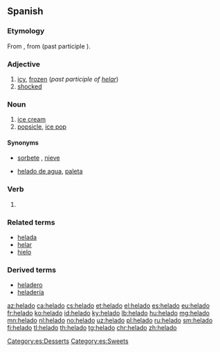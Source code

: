 ==Spanish==

===Etymology===
From {{term|helar}}, from {{etyl|la|es}} {{term|gelare|lang=la}} (past participle {{m|la|gelātus}}).

===Adjective===
{{es-adj|f=helada}}

# [[icy]], [[frozen]] (''past participle of [[helar]]'')
# [[shocked]]

===Noun===
{{es-noun|m}}

# [[ice cream]]
# [[popsicle]], [[ice pop]]

====Synonyms====
* {{sense|ice cream}} [[sorbete]] {{qualifier|El Salvador}}, [[nieve]] {{qualifier|Mexico}}
* {{sense|popsicle}} [[helado de agua]], [[paleta]]

===Verb===
{{es-past participle|helad}}
 
# {{es-verb form of|ending=ar|mood=participle|helar}}

===Related terms===
* [[helada]]
* [[helar]]
* [[hielo]]

===Derived terms===
* [[heladero]]
* [[heladería]]

[[Category:es:Desserts]]
[[Category:es:Sweets]]

[[az:helado]]
[[ca:helado]]
[[cs:helado]]
[[et:helado]]
[[el:helado]]
[[es:helado]]
[[eu:helado]]
[[fr:helado]]
[[ko:helado]]
[[id:helado]]
[[ky:helado]]
[[lb:helado]]
[[hu:helado]]
[[mg:helado]]
[[mn:helado]]
[[nl:helado]]
[[no:helado]]
[[uz:helado]]
[[pl:helado]]
[[ru:helado]]
[[sm:helado]]
[[fi:helado]]
[[tl:helado]]
[[th:helado]]
[[tg:helado]]
[[chr:helado]]
[[zh:helado]]